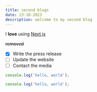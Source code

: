 ```yaml
---
title: second blogs
date: 23-10-2023
description: welcome to my second blog
---
```


I **love** using [Next.js](https://nextjs.org/)

~~removed~~

- [x] Write the press release
- [ ] Update the website
- [ ] Contact the media

```js
console.log('hello, world');
```

```js copy
console.log('hello, world');
```
